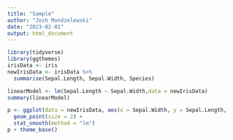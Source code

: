```yaml
---
title: "Sample"
author: "Josh Mondzelewski"
date: "2023-02-01"
output: html_document
---
```

```r
library(tidyverse)
library(ggthemes)
irisData <- iris
newIrisData <- irisData %>%
  summarise(Sepal.Length, Sepal.Width, Species)

linearModel <- lm(Sepal.Length ~ Sepal.Width,data = newIrisData)
summary(linearModel)

p <- ggplot(data = newIrisData, aes(x = Sepal.Width, y = Sepal.Length, color = Species)) + 
  geom_point(size = 2) + 
  stat_smooth(method = "lm")
p + theme_base()
```

